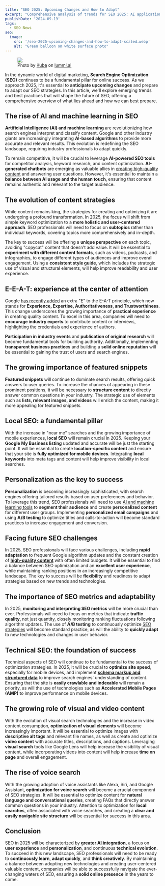```yaml
---
title: "SEO 2025: Upcoming Changes and How to Adapt"
excerpt: "Comprehensive analysis of trends for SEO 2025: AI applications, content strategy shifts, E-E-A-T importance, and technical adaptations."
publishDate: '2024-09-19'
tags:
  - SEO News
seo:
  image:
    src: '/seo-2025-upcoming-changes-and-how-to-adapt-scaled.webp'
    alt: "Green balloon on white surface photo"
---
```


<figure>
  <Image 
    id="cover-img" 
    src={coverImage} 
    loading="eager" 
    priority={true} 
  />
  <figcaption>
    Photo by <a href="https://www.lummi.ai/creator/kubadesign">Kuba</a> on <a href="https://www.lummi.ai/">lummi.ai</a>
  </figcaption>
</figure>

In the dynamic world of digital marketing, **Search Engine Optimization (SEO)** continues to be a fundamental pillar for online success. As we approach 2025, it's essential to **anticipate upcoming changes** and prepare to adapt our SEO strategies. In this article, we'll explore emerging trends and best practices that will shape the future of SEO, offering a comprehensive overview of what lies ahead and how we can best prepare.

## The rise of AI and machine learning in SEO

**Artificial Intelligence (AI) and machine learning** are revolutionizing how search engines interpret and classify content. Google and other industry giants are increasingly integrating **AI-based algorithms** to provide more accurate and relevant results. This evolution is redefining the SEO landscape, requiring industry professionals to adapt quickly.

To remain competitive, it will be crucial to leverage **AI-powered SEO tools** for competitor analysis, keyword research, and content optimization. **AI-generated chatbots** are emerging as valuable allies in [creating high-quality content](https://www.serp-secrets.com/blog/adapting-to-googles-helpful-content-era/) and answering user questions. However, it's essential to maintain a **balance between AI usage and the human touch**, ensuring that content remains authentic and relevant to the target audience.

## The evolution of content strategies

While content remains king, the strategies for creating and optimizing it are undergoing a profound transformation. In 2025, the focus will shift from simple keyword optimization to a **more holistic and user-centered approach**. SEO professionals will need to focus on **subtopics** rather than individual keywords, covering topics more comprehensively and in-depth.

The key to success will be offering a **unique perspective** on each topic, avoiding "copycat" content that doesn't add value. It will be essential to **experiment with different content formats**, such as videos, podcasts, and infographics, to engage different types of audiences and improve overall engagement. Using a **consistent style guide**, which includes the strategic use of visual and structural elements, will help improve readability and user experience.

## E-E-A-T: experience at the center of attention

Google [has recently added](https://developers.google.com/search/blog/2022/12/google-raters-guidelines-e-e-a-t) an extra "E" to the E-A-T principle, which now stands for **Experience, Expertise, Authoritativeness, and Trustworthiness**. This change underscores the growing importance of **practical experience** in creating quality content. To excel in this area, companies will need to **encourage industry experts** to contribute content or interviews, highlighting the credentials and experience of authors.

**Participation in industry events** and **publication of original research** will become fundamental tools for building authority. Additionally, implementing **transparent business practices** and building a **solid online reputation** will be essential to gaining the trust of users and search engines.

## The growing importance of featured snippets

**Featured snippets** will continue to dominate search results, offering quick answers to user queries. To increase the chances of appearing in these prominent positions, it will be necessary to **structure content** to directly answer common questions in your industry. The strategic use of elements such as **lists, relevant images, and videos** will enrich the content, making it more appealing for featured snippets.

## Local SEO: a fundamental pillar

With the increase in "near me" searches and the growing importance of mobile experiences, **local SEO** will remain crucial in 2025. Keeping your **Google My Business listing** updated and accurate will be just the starting point. It will be essential to create **location-specific content** and ensure that your site is **fully optimized for mobile devices**. Integrating **local keywords** into meta tags and content will help improve visibility in local searches.

## Personalization as the key to success

**Personalization** is becoming increasingly sophisticated, with search engines offering tailored results based on user preferences and behavior. To leverage this trend, SEO professionals will need to use [AI and machine learning tools](https://www.serp-secrets.com/blog/the-future-of-seo-if-chatgpt-kills-search-engines/) to **segment their audience** and create **personalized content** for different user groups. Implementing **personalized email campaigns** and using **A/B testing** to optimize titles and calls-to-action will become standard practices to increase engagement and conversion.

## Facing future SEO challenges

In 2025, SEO professionals will face various challenges, including **rapid adaptation** to frequent Google algorithm updates and the constant creation of **[high-quality content](https://www.serp-secrets.com/blog/optimizing-content-for-google-search-generative-experience/)** with often limited budgets. It will be essential to find a balance between SEO optimization and an **excellent user experience**, while maintaining ranking positions in an increasingly competitive landscape. The key to success will be **flexibility** and readiness to adapt strategies based on new trends and technologies.

## The importance of SEO metrics and adaptability

In 2025, **monitoring and interpreting SEO metrics** will be more crucial than ever. Professionals will need to focus on metrics that indicate **traffic quality**, not just quantity, closely monitoring ranking fluctuations following algorithm updates. The use of **A/B testing** to continuously optimize [SEO strategies](https://www.serp-secrets.com/categories/seo-strategies/) will become standard practice, as will the ability to **quickly adapt** to new technologies and changes in user behavior.

## Technical SEO: the foundation of success

Technical aspects of SEO will continue to be fundamental to the success of optimization strategies. In 2025, it will be crucial to **optimize site speed**, especially for mobile devices, and implement **[schema markup and structured data](https://www.serp-secrets.com/blog/advanced-strategies-for-schema-markup-optimization/)** to improve search engines' understanding of content. Ensuring that the site is **easily crawlable and indexable** will remain a priority, as will the use of technologies such as **Accelerated Mobile Pages (AMP)** to improve performance on mobile devices.

## The growing role of visual and video content

With the evolution of visual search technologies and the increase in video content consumption, **optimization of visual elements** will become increasingly important. It will be essential to optimize images with **descriptive alt tags** and relevant file names, as well as create and optimize **video content** with accurate titles, descriptions, and captions. Leveraging **visual search** tools like Google Lens will help increase the visibility of visual content, while incorporating videos into content will help increase **time on page** and overall engagement.

## The rise of voice search

With the growing adoption of voice assistants like Alexa, Siri, and Google Assistant, **optimization for voice search** will become a crucial component of SEO strategies. It will be essential to optimize content for **natural language and conversational queries**, creating FAQs that directly answer common questions in your industry. Attention to optimization for **local searches**, often associated with voice searches, and creating a **clear and easily navigable site structure** will be essential for success in this area.

## Conclusion

SEO in 2025 will be characterized by **[greater AI integration](https://www.serp-secrets.com/blog/what-is-googles-search-generative-experience/)**, a focus on **user experience** and **personalization**, and continuous **technical evolution**. To succeed in this new landscape, SEO professionals will need to be ready to **continuously learn**, **adapt quickly**, and **think creatively**. By maintaining a balance between adopting new technologies and creating user-centered valuable content, companies will be able to successfully navigate the ever-changing waters of SEO, ensuring a **solid online presence** in the years to come.
